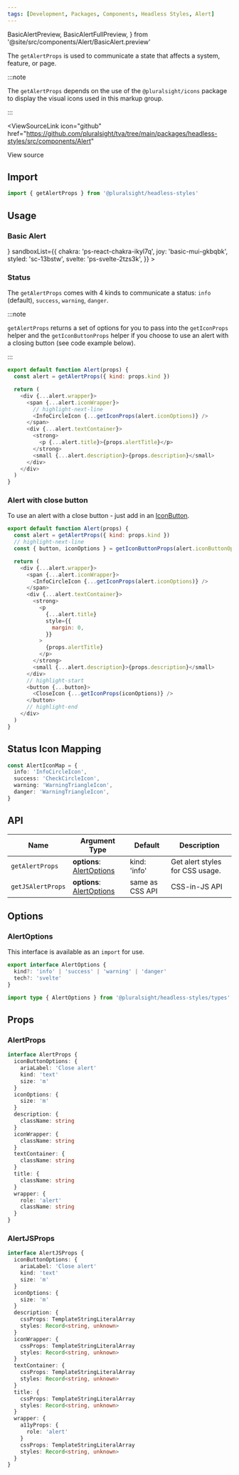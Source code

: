 ```yaml
---
tags: [Development, Packages, Components, Headless Styles, Alert]
---
```


<!-- TODO: As of 2.0.0-beta.17 live-codeblock do not support imports. -->
<!-- Keep an eye out so we can kill the components we are importing in. -->
<!-- https://docusaurus.io/docs/markdown-features/code-blocks#imports -->

  BasicAlertPreview,
  BasicAlertFullPreview,
} from '@site/src/components/Alert/BasicAlert.preview'

<ReleaseNote />

The `getAlertProps` is used to communicate a state that affects a system, feature, or page.

:::note

The `getAlertProps` depends on the use of the `@pluralsight/icons` package to display the visual icons used in this markup group.

:::

<ViewSourceLink
  icon="github"
  href="https://github.com/pluralsight/tva/tree/main/packages/headless-styles/src/components/Alert"
>
  View source
</ViewSourceLink>

## Import

```javascript
import { getAlertProps } from '@pluralsight/headless-styles'
```

## Usage

### Basic Alert

<BasicAlert />
<LiveExampleTabs
  fullCode={<BasicAlertFullPreview />}
  sandboxList={{
    chakra: 'ps-react-chakra-ikyl7q',
    joy: 'basic-mui-gkbqbk',
    styled: 'sc-13bstw',
    svelte: 'ps-svelte-2tzs3k',
  }}
>
  <BasicAlertPreview />
</LiveExampleTabs>

### Status

The `getAlertProps` comes with 4 kinds to communicate a status: `info` (default), `success`, `warning`, `danger`.

<StatusAlert />

:::note

`getAlertProps` returns a set of options for you to pass into the `getIconProps` helper and the `getIconButtonProps` helper if you choose to use an alert with a closing button (see code example below).

:::

```javascript title="Example for using Icon options given in AlertProps"
export default function Alert(props) {
  const alert = getAlertProps({ kind: props.kind })

  return (
    <div {...alert.wrapper}>
      <span {...alert.iconWrapper}>
        // highlight-next-line
        <InfoCircleIcon {...getIconProps(alert.iconOptions)} />
      </span>
      <div {...alert.textContainer}>
        <strong>
          <p {...alert.title}>{props.alertTitle}</p>
        </strong>
        <small {...alert.description}>{props.description}</small>
      </div>
    </div>
  )
}
```

### Alert with close button

To use an alert with a close button - just add in an [IconButton](./IconButton.mdx).

<CloseAlert />

```javascript
export default function Alert(props) {
  const alert = getAlertProps({ kind: props.kind })
  // highlight-next-line
  const { button, iconOptions } = getIconButtonProps(alert.iconButtonOptions)

  return (
    <div {...alert.wrapper}>
      <span {...alert.iconWrapper}>
        <InfoCircleIcon {...getIconProps(alert.iconOptions)} />
      </span>
      <div {...alert.textContainer}>
        <strong>
          <p
            {...alert.title}
            style={{
              margin: 0,
            }}
          >
            {props.alertTitle}
          </p>
        </strong>
        <small {...alert.description}>{props.description}</small>
      </div>
      // highlight-start
      <button {...button}>
        <CloseIcon {...getIconProps(iconOptions)} />
      </button>
      // highlight-end
    </div>
  )
}
```

## Status Icon Mapping

```typescript title="Example map of icon names to kind value"
const AlertIconMap = {
  info: 'InfoCircleIcon',
  success: 'CheckCircleIcon',
  warning: 'WarningTriangleIcon',
  danger: 'WarningTriangleIcon',
}
```

## API

| Name              | Argument Type                              | Default         | Description                     |
| ----------------- | ------------------------------------------ | --------------- | ------------------------------- |
| `getAlertProps`   | **options**: [AlertOptions](#alertoptions) | kind: 'info'    | Get alert styles for CSS usage. |
| `getJSAlertProps` | **options**: [AlertOptions](#alertoptions) | same as CSS API | CSS-in-JS API                   |

## Options

### AlertOptions

This interface is available as an `import` for use.

```typescript
export interface AlertOptions {
  kind?: 'info' | 'success' | 'warning' | 'danger'
  tech?: 'svelte'
}
```

```typescript title="Import example"
import type { AlertOptions } from '@pluralsight/headless-styles/types'
```

## Props

### AlertProps

```typescript
interface AlertProps {
  iconButtonOptions: {
    ariaLabel: 'Close alert'
    kind: 'text'
    size: 'm'
  }
  iconOptions: {
    size: 'm'
  }
  description: {
    className: string
  }
  iconWrapper: {
    className: string
  }
  textContainer: {
    className: string
  }
  title: {
    className: string
  }
  wrapper: {
    role: 'alert'
    className: string
  }
}
```

### AlertJSProps

```typescript
interface AlertJSProps {
  iconButtonOptions: {
    ariaLabel: 'Close alert'
    kind: 'text'
    size: 'm'
  }
  iconOptions: {
    size: 'm'
  }
  description: {
    cssProps: TemplateStringLiteralArray
    styles: Record<string, unknown>
  }
  iconWrapper: {
    cssProps: TemplateStringLiteralArray
    styles: Record<string, unknown>
  }
  textContainer: {
    cssProps: TemplateStringLiteralArray
    styles: Record<string, unknown>
  }
  title: {
    cssProps: TemplateStringLiteralArray
    styles: Record<string, unknown>
  }
  wrapper: {
    a11yProps: {
      role: 'alert'
    }
    cssProps: TemplateStringLiteralArray
    styles: Record<string, unknown>
  }
}
```
